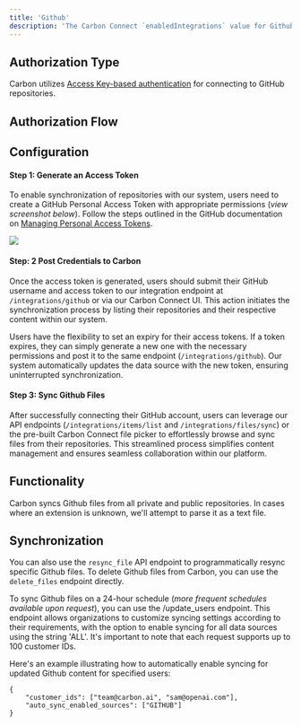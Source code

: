```yaml
---
title: 'Github'
description: 'The Carbon Connect `enabledIntegrations` value for Github is `GITHUB`.'
---
```


## Authorization Type

Carbon utilizes [Access Key-based authentication](https://docs.github.com/en/authentication/keeping-your-account-and-data-secure/managing-your-personal-access-tokens) for connecting to GitHub repositories.

## Authorization Flow 
## Configuration

#### Step 1: Generate an Access Token

To enable synchronization of repositories with our system, users need to create a GitHub Personal Access Token with appropriate permissions (*view screenshot below*). Follow the steps outlined in the GitHub documentation on [Managing Personal Access Tokens](https://docs.github.com/en/authentication/keeping-your-account-and-data-secure/managing-your-personal-access-tokens).

![](https://imagedelivery.net/_sHUUMiZokZ59YDFOZEZTw/03a2c96e-efe1-4589-fbd2-717fa2dbd000/public)
#### Step: 2 Post Credentials to Carbon

Once the access token is generated, users should submit their GitHub username and access token to our integration endpoint at `/integrations/github` or via our Carbon Connect UI. This action initiates the synchronization process by listing their repositories and their respective content within our system.

<Note>Users have the flexibility to set an expiry for their access tokens. If a token expires, they can simply generate a new one with the necessary permissions and post it to the same endpoint (`/integrations/github`). Our system automatically updates the data source with the new token, ensuring uninterrupted synchronization.</Note>

#### Step 3: Sync Github Files

After successfully connecting their GitHub account, users can leverage our API endpoints (`/integrations/items/list` and `/integrations/files/sync`) or the pre-built Carbon Connect file picker to effortlessly browse and sync files from their repositories. This streamlined process simplifies content management and ensures seamless collaboration within our platform.

## Functionality 

Carbon syncs Github files from all private and public repositories. In cases where an extension is unknown, we'll attempt to parse it as a text file. 

## Synchronization

You can also use the `resync_file` API endpoint to programmatically resync specific Github files. To delete Github files from Carbon, you can use the `delete_files` endpoint directly.

To sync Github files on a 24-hour schedule (_more frequent schedules available upon request_), you can use the /update_users endpoint. This endpoint allows organizations to customize syncing settings according to their requirements, with the option to enable syncing for all data sources using the string 'ALL'. It's important to note that each request supports up to 100 customer IDs.

Here's an example illustrating how to automatically enable syncing for updated Github content for specified users:

```
{
    "customer_ids": ["team@carbon.ai", "sam@openai.com"],
    "auto_sync_enabled_sources": ["GITHUB"]
} 
```
